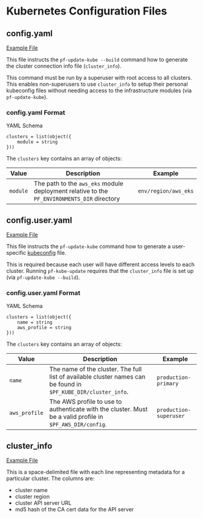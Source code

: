 # Kubernetes Configuration Files

## config.yaml

[Example File](https://github.com/Panfactum/stack/tree/__PANFACTUM_VERSION_24_05__/packages/reference/.kube/config.yaml)

This file instructs the `pf-update-kube --build` command how to generate the cluster connection info file (`cluster_info`).

This command must be run by a superuser with root access to all clusters. This enables non-superusers to use
`cluster_info` to setup their personal kubeconfig files without needing access to the infrastructure modules (via `pf-update-kube`).

### config.yaml Format

YAML Schema

```hcl
clusters = list(object({
    module = string
}))
```

The `clusters` key contains an array of objects:

| Value    | Description                                                                                 | Example              |
| -------- | ------------------------------------------------------------------------------------------- | -------------------- |
| `module` | The path to the `aws_eks` module deployment relative to the `PF_ENVIRONMENTS_DIR` directory | `env/region/aws_eks` |

## config.user.yaml

[Example File](https://github.com/Panfactum/stack/tree/__PANFACTUM_VERSION_24_05__/packages/reference/.kube/config.user.yaml)

This file instructs the `pf-update-kube` command how to generate a user-specific [kubeconfig](https://kubernetes.io/docs/concepts/configuration/organize-cluster-access-kubeconfig/) file.

This is required because each user will have different access levels to each cluster. Running `pf-kube-update` requires that the
`cluster_info` file is set up (via `pf-update-kube --build`).

### config.user.yaml Format

YAML Schema

```hcl
clusters = list(object({
    name = string
    aws_profile = string
}))
```

The `clusters` key contains an array of objects:

| Value         | Description                                                                                                    | Example                |
| ------------- | -------------------------------------------------------------------------------------------------------------- | ---------------------- |
| `name`        | The name of the cluster. The full list of available cluster names can be found in `$PF_KUBE_DIR/cluster_info`. | `production-primary`   |
| `aws_profile` | The AWS profile to use to authenticate with the cluster. Must be a valid profile in `$PF_AWS_DIR/config`.      | `production-superuser` |

## cluster\_info

[Example File](https://github.com/Panfactum/stack/tree/__PANFACTUM_VERSION_24_05__/packages/reference/.kube/cluster_info)

This is a space-delimited file with each line representing metadata for a particular cluster. The columns are:

* cluster name
* cluster region
* cluster API server URL
* md5 hash of the CA cert data for the API server
